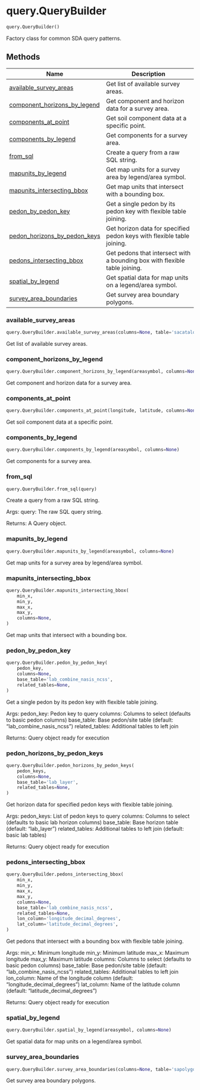 # query.QueryBuilder { #soildb.query.QueryBuilder }

```python
query.QueryBuilder()
```

Factory class for common SDA query patterns.

## Methods

| Name | Description |
| --- | --- |
| [available_survey_areas](#soildb.query.QueryBuilder.available_survey_areas) | Get list of available survey areas. |
| [component_horizons_by_legend](#soildb.query.QueryBuilder.component_horizons_by_legend) | Get component and horizon data for a survey area. |
| [components_at_point](#soildb.query.QueryBuilder.components_at_point) | Get soil component data at a specific point. |
| [components_by_legend](#soildb.query.QueryBuilder.components_by_legend) | Get components for a survey area. |
| [from_sql](#soildb.query.QueryBuilder.from_sql) | Create a query from a raw SQL string. |
| [mapunits_by_legend](#soildb.query.QueryBuilder.mapunits_by_legend) | Get map units for a survey area by legend/area symbol. |
| [mapunits_intersecting_bbox](#soildb.query.QueryBuilder.mapunits_intersecting_bbox) | Get map units that intersect with a bounding box. |
| [pedon_by_pedon_key](#soildb.query.QueryBuilder.pedon_by_pedon_key) | Get a single pedon by its pedon key with flexible table joining. |
| [pedon_horizons_by_pedon_keys](#soildb.query.QueryBuilder.pedon_horizons_by_pedon_keys) | Get horizon data for specified pedon keys with flexible table joining. |
| [pedons_intersecting_bbox](#soildb.query.QueryBuilder.pedons_intersecting_bbox) | Get pedons that intersect with a bounding box with flexible table joining. |
| [spatial_by_legend](#soildb.query.QueryBuilder.spatial_by_legend) | Get spatial data for map units on a legend/area symbol. |
| [survey_area_boundaries](#soildb.query.QueryBuilder.survey_area_boundaries) | Get survey area boundary polygons. |

### available_survey_areas { #soildb.query.QueryBuilder.available_survey_areas }

```python
query.QueryBuilder.available_survey_areas(columns=None, table='sacatalog')
```

Get list of available survey areas.

### component_horizons_by_legend { #soildb.query.QueryBuilder.component_horizons_by_legend }

```python
query.QueryBuilder.component_horizons_by_legend(areasymbol, columns=None)
```

Get component and horizon data for a survey area.

### components_at_point { #soildb.query.QueryBuilder.components_at_point }

```python
query.QueryBuilder.components_at_point(longitude, latitude, columns=None)
```

Get soil component data at a specific point.

### components_by_legend { #soildb.query.QueryBuilder.components_by_legend }

```python
query.QueryBuilder.components_by_legend(areasymbol, columns=None)
```

Get components for a survey area.

### from_sql { #soildb.query.QueryBuilder.from_sql }

```python
query.QueryBuilder.from_sql(query)
```

Create a query from a raw SQL string.

Args:
    query: The raw SQL query string.

Returns:
    A Query object.

### mapunits_by_legend { #soildb.query.QueryBuilder.mapunits_by_legend }

```python
query.QueryBuilder.mapunits_by_legend(areasymbol, columns=None)
```

Get map units for a survey area by legend/area symbol.

### mapunits_intersecting_bbox { #soildb.query.QueryBuilder.mapunits_intersecting_bbox }

```python
query.QueryBuilder.mapunits_intersecting_bbox(
    min_x,
    min_y,
    max_x,
    max_y,
    columns=None,
)
```

Get map units that intersect with a bounding box.

### pedon_by_pedon_key { #soildb.query.QueryBuilder.pedon_by_pedon_key }

```python
query.QueryBuilder.pedon_by_pedon_key(
    pedon_key,
    columns=None,
    base_table='lab_combine_nasis_ncss',
    related_tables=None,
)
```

Get a single pedon by its pedon key with flexible table joining.

Args:
    pedon_key: Pedon key to query
    columns: Columns to select (defaults to basic pedon columns)
    base_table: Base pedon/site table (default: "lab_combine_nasis_ncss")
    related_tables: Additional tables to left join

Returns:
    Query object ready for execution

### pedon_horizons_by_pedon_keys { #soildb.query.QueryBuilder.pedon_horizons_by_pedon_keys }

```python
query.QueryBuilder.pedon_horizons_by_pedon_keys(
    pedon_keys,
    columns=None,
    base_table='lab_layer',
    related_tables=None,
)
```

Get horizon data for specified pedon keys with flexible table joining.

Args:
    pedon_keys: List of pedon keys to query
    columns: Columns to select (defaults to basic lab horizon columns)
    base_table: Base horizon table (default: "lab_layer")
    related_tables: Additional tables to left join (default: basic lab tables)

Returns:
    Query object ready for execution

### pedons_intersecting_bbox { #soildb.query.QueryBuilder.pedons_intersecting_bbox }

```python
query.QueryBuilder.pedons_intersecting_bbox(
    min_x,
    min_y,
    max_x,
    max_y,
    columns=None,
    base_table='lab_combine_nasis_ncss',
    related_tables=None,
    lon_column='longitude_decimal_degrees',
    lat_column='latitude_decimal_degrees',
)
```

Get pedons that intersect with a bounding box with flexible table joining.

Args:
    min_x: Minimum longitude
    min_y: Minimum latitude
    max_x: Maximum longitude
    max_y: Maximum latitude
    columns: Columns to select (defaults to basic pedon columns)
    base_table: Base pedon/site table (default: "lab_combine_nasis_ncss")
    related_tables: Additional tables to left join
    lon_column: Name of the longitude column (default: "longitude_decimal_degrees")
    lat_column: Name of the latitude column (default: "latitude_decimal_degrees")

Returns:
    Query object ready for execution

### spatial_by_legend { #soildb.query.QueryBuilder.spatial_by_legend }

```python
query.QueryBuilder.spatial_by_legend(areasymbol, columns=None)
```

Get spatial data for map units on a legend/area symbol.

### survey_area_boundaries { #soildb.query.QueryBuilder.survey_area_boundaries }

```python
query.QueryBuilder.survey_area_boundaries(columns=None, table='sapolygon')
```

Get survey area boundary polygons.